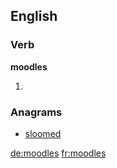 ==English==

===Verb===
'''moodles'''

# {{third-person singular of|[[moodle]]}}

===Anagrams===
* [[sloomed#English|sloomed]]

[[de:moodles]]
[[fr:moodles]]
